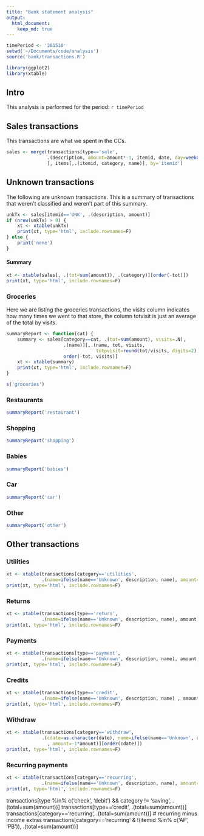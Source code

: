 ```yaml
---
title: "Bank statement analysis"
output: 
  html_document:
    keep_md: true
---
```


```r
timePeriod <- '201510'
setwd('~/Documents/code/analysis')
source('bank/transactions.R')

library(ggplot2)
library(xtable)
```

## Intro

This analysis is performed for the period: `r timePeriod`

## Sales transactions
This transactions are what we spent in the CCs.

```r
sales <- merge(transactions[type=='sale',
               .(description, amount=amount*-1, itemid, date, day=weekdays(date))
               ], items[,.(itemid, category, name)], by='itemid')
```

## Unknown transactions
The following are unknown transactions. This is a summary of transactions that
weren't classified and weren't part of this summary.

```r
unkTx <- sales[itemid=='UNK', .(description, amount)]
if (nrow(unkTx) > 0) {
    xt <- xtable(unkTx)
    print(xt, type='html', include.rownames=F)
} else {
    print('none')
}
```

#### Summary

```r
xt <- xtable(sales[, .(tot=sum(amount)), .(category)][order(-tot)])
print(xt, type='html', include.rownames=F)
```

### Groceries
Here we are listing the groceries transactions, the visits column indicates how
many times we went to that store, the column totvisit is just an average of the
total by visits.

```r
summaryReport <- function(cat) {
    summary <- sales[category==cat, .(tot=sum(amount), visits=.N),
                     .(name)][,.(name, tot, visits,
                                 totpvisit=round(tot/visits, digits=2))][
                     order(-tot, visits)]
    xt <- xtable(summary)
    print(xt, type='html', include.rownames=F)
}

s('groceries')
```

### Restaurants

```r
summaryReport('restaurant')
```

### Shopping

```r
summaryReport('shopping')
```

### Babies

```r
summaryReport('babies')
```

### Car

```r
summaryReport('car')
```

### Other

```r
summaryReport('other')
```

## Other transactions

### Utilities

```r
xt <- xtable(transactions[category=='utilities',
             .(name=ifelse(name=='Unknown', description, name), amount=-1*amount)])
print(xt, type='html', include.rownames=F)
```

### Returns
```r
xt <- xtable(transactions[type=='return',
             .(name=ifelse(name=='Unknown', description, name), amount)])
print(xt, type='html', include.rownames=F)
```

### Payments
```r
xt <- xtable(transactions[type=='payment',
             .(name=ifelse(name=='Unknown', description, name), amount, account)])
print(xt, type='html', include.rownames=F)
```

### Credits
```r
xt <- xtable(transactions[type=='credit',
             .(name=ifelse(name=='Unknown', description, name) , amount)])
print(xt, type='html', include.rownames=F)
```

### Withdraw
```r
xt <- xtable(transactions[category=='withdraw',
             .(cdate=as.character(date), name=ifelse(name=='Unknown', description, name)
               , amount=-1*amount)][order(cdate)])
print(xt, type='html', include.rownames=F)
```


### Recurring payments
```r
xt <- xtable(transactions[category=='recurring',
             .(name=ifelse(name=='Unknown', description, name), amount=-1*amount)])
print(xt, type='html', include.rownames=F)
```

transactions[type %in% c('check', 'debit') && category != 'saving',
            .(total=sum(amount))]
transactions[type=='credit', .(total=sum(amount))]
transactions[category=='recurring', .(total=sum(amount))]
# recurring minus income extras
transactions[category=='recurring' & !(itemid %in% c('AF', 'PB')), .(total=sum(amount))]
